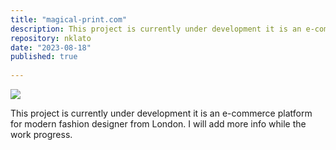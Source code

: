 ```yaml
---
title: "magical-print.com"
description: This project is currently under development it is an e-commerce platform for a company selling home products decorated by their art. I will add more info while the work progress.
repository: nklato
date: "2023-08-18"
published: true
  
---
```


 [![](https://lato.dev/comming_soon.png)](https://magical-print.com) 

This project is currently under development it is an e-commerce platform for modern fashion designer from London. I will add more info while the work progress.
